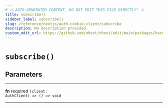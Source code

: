 ```yaml
---
# ⚠️ AUTO-GENERATED CONTENT. DO NOT EDIT THIS FILE DIRECTLY! ⚠️
title: subscribe()
sidebar_label: subscribe()
slug: /reference/nextjs/auth-cookie-client/subscribe
description: No description provided.
custom_edit_url: https://github.com/nhost/nhost/edit/main/packages/hasura-auth-js/src/internal-client.ts#L114
---
```


# `subscribe()`

## Parameters

---

**<span className="parameter-name">fn</span>** <span className="optional-status">required</span> <code>(client: AuthClient) =&gt; () =&gt; void</code>

---
